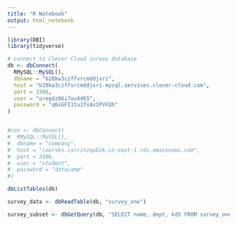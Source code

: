 ```yaml
---
title: "R Notebook"
output: html_notebook
---
```



```r
library(DBI)
library(tidyverse)
```

```r
# connect to Clever Cloud survey database
db <- dbConnect(
  RMySQL::MySQL(),
  dbname = "b28kw3czffvrcmddjxri",
  host = "b28kw3czffvrcmddjxri-mysql.services.clever-cloud.com",
  port = 3306,
  user = "uregdz06i7ou4d65",
  password = "q6sGFI1tu1fsAvIPVFQh"
)


#con <- dbConnect(
#  RMySQL::MySQL(),
#  dbname = "company",
#  host = "courses.csrrinzqubik.us-east-1.rds.amazonaws.com",
#  port = 3306,
#  user = "student",
#  password = "datacamp"
#)

dbListTables(db)

survey_data <- dbReadTable(db, "survey_one")

survey_subset <- dbGetQuery(db, "SELECT name, dept, kd5 FROM survey_one WHERE dept IN ('LAB', 'EXEC', 'MFG');")

```
